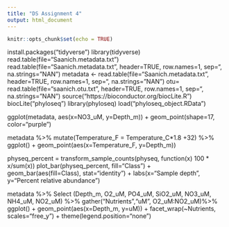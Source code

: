 ```yaml
---
title: "DS Assignment 4"
output: html_document
---
```


```r
knitr::opts_chunk$set(echo = TRUE)
```

install.packages("tidyverse")
library(tidyverse)
read.table(file="Saanich.metadata.txt")
read.table(file="Saanich.metadata.txt", header=TRUE, row.names=1, sep="\t", na.strings="NAN")
metadata <- read.table(file="Saanich.metadata.txt", header=TRUE, row.names=1, sep="\t", na.strings="NAN")
otu= read.table(file="saanich.otu.txt", header=TRUE, row.names=1, sep="\t", na.strings="NAN")
source("https://bioconductor.org/biocLite.R")
biocLite("phyloseq")
library(phyloseq)
load("phyloseq_object.RData")


ggplot(metadata, aes(x=NO3_uM, y=Depth_m)) + 
  geom_point(shape=17, color="purple")


metadata %>% 
  mutate(Temperature_F = Temperature_C*1.8 +32) %>% 
  ggplot() + geom_point(aes(x=Temperature_F, y=Depth_m))


physeq_percent = transform_sample_counts(physeq, function(x) 100 * x/sum(x)) 
  plot_bar(physeq_percent, fill="Class") + 
  geom_bar(aes(fill=Class), stat="identity") + labs(x="Sample depth", y="Percent relative abundance")
 
   
metadata %>% 
  Select (Depth_m, O2_uM, PO4_uM, SiO2_uM, NO3_uM, NH4_uM, NO2_uM) %>%
  gather("Nutrients","uM", O2_uM:NO2_uM)%>%
  ggplot() + geom_point(aes(x=Depth_m, y=uM)) +
  facet_wrap(~Nutrients, scales="free_y") +
  theme(legend.position="none")
